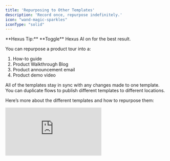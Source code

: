 ```yaml
---
title: 'Repurposing to Other Templates'
description: 'Record once, repurpose indefinitely.'
icon: "wand-magic-sparkles"
iconType: "solid"
---
```


<Tip>
  **Hexus Tip:** **Toggle** Hexus AI on for the best result.
</Tip>

You can repurpose a product tour into a:
  1. How-to guide
  2. Product Walkthrough Blog 
  3. Product announcement email
  4. Product demo video

All of the templates stay in sync with any changes made to one template. You can duplicate flows to publish different templates to different locations.

Here’s more about the different templates and how to repurpose them:

<div style={{ position: 'relative', width: '100%', paddingTop: '54.5%' }}>
  <iframe
    src="https://app.usehexus.com/embed/a4194667-7696-4cc9-b887-d24036af3d3c?refid="
    title="Repurposing to other templates in Hexus"
    frameborder="0"
    allow="accelerometer; autoplay; clipboard-write; encrypted-media; gyroscope; picture-in-picture"
    allowfullscreen
    style={{ position: 'absolute', top: 0, left: 0, width: '100%', height: '100%' }}
  ></iframe>
</div>